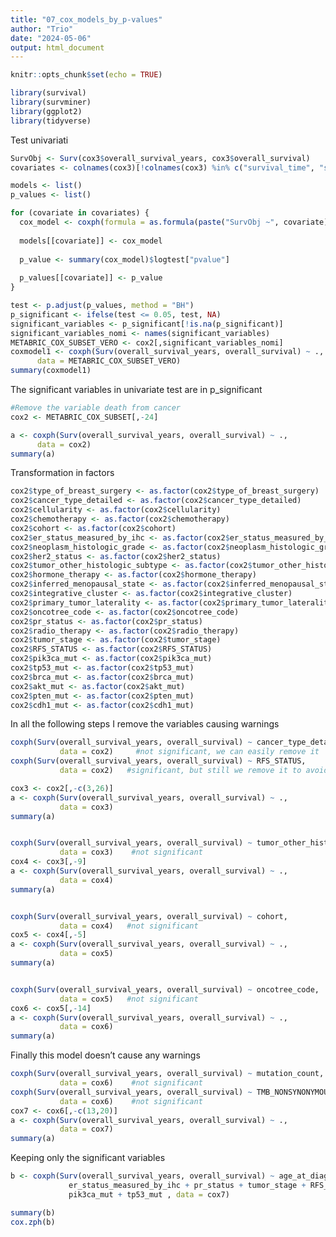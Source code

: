 ```yaml
---
title: "07_cox_models_by_p-values"
author: "Trio"
date: "2024-05-06"
output: html_document
---
```


```r
knitr::opts_chunk$set(echo = TRUE)
```


```r
library(survival)
library(survminer)
library(ggplot2)
library(tidyverse)
```
Test univariati
```r

SurvObj <- Surv(cox3$overall_survival_years, cox3$overall_survival)
covariates <- colnames(cox3)[!colnames(cox3) %in% c("survival_time", "status")]

models <- list()
p_values <- list()

for (covariate in covariates) {
  cox_model <- coxph(formula = as.formula(paste("SurvObj ~", covariate)), data = cox3)
  
  models[[covariate]] <- cox_model
  
  p_value <- summary(cox_model)$logtest["pvalue"]
  
  p_values[[covariate]] <- p_value
}

test <- p.adjust(p_values, method = "BH")
p_significant <- ifelse(test <= 0.05, test, NA)
significant_variables <- p_significant[!is.na(p_significant)]
significant_variables_nomi <- names(significant_variables)
METABRIC_COX_SUBSET_VERO <- cox2[,significant_variables_nomi]
coxmodel1 <- coxph(Surv(overall_survival_years, overall_survival) ~ ., 
      data = METABRIC_COX_SUBSET_VERO)
summary(coxmodel1)
```
The significant variables in univariate test are in p_significant


```r
#Remove the variable death from cancer
cox2 <- METABRIC_COX_SUBSET[,-24]

a <- coxph(Surv(overall_survival_years, overall_survival) ~ ., 
      data = cox2)
summary(a)
```

Transformation in factors

```r
cox2$type_of_breast_surgery <- as.factor(cox2$type_of_breast_surgery)
cox2$cancer_type_detailed <- as.factor(cox2$cancer_type_detailed)
cox2$cellularity <- as.factor(cox2$cellularity)
cox2$chemotherapy <- as.factor(cox2$chemotherapy)
cox2$cohort <- as.factor(cox2$cohort)
cox2$er_status_measured_by_ihc <- as.factor(cox2$er_status_measured_by_ihc)
cox2$neoplasm_histologic_grade <- as.factor(cox2$neoplasm_histologic_grade)
cox2$her2_status <- as.factor(cox2$her2_status)
cox2$tumor_other_histologic_subtype <- as.factor(cox2$tumor_other_histologic_subtype)
cox2$hormone_therapy <- as.factor(cox2$hormone_therapy)
cox2$inferred_menopausal_state <- as.factor(cox2$inferred_menopausal_state)
cox2$integrative_cluster <- as.factor(cox2$integrative_cluster)
cox2$primary_tumor_laterality <- as.factor(cox2$primary_tumor_laterality)
cox2$oncotree_code <- as.factor(cox2$oncotree_code)
cox2$pr_status <- as.factor(cox2$pr_status)
cox2$radio_therapy <- as.factor(cox2$radio_therapy)
cox2$tumor_stage <- as.factor(cox2$tumor_stage)
cox2$RFS_STATUS <- as.factor(cox2$RFS_STATUS)
cox2$pik3ca_mut <- as.factor(cox2$pik3ca_mut)
cox2$tp53_mut <- as.factor(cox2$tp53_mut)
cox2$brca_mut <- as.factor(cox2$brca_mut)
cox2$akt_mut <- as.factor(cox2$akt_mut)
cox2$pten_mut <- as.factor(cox2$pten_mut)
cox2$cdh1_mut <- as.factor(cox2$cdh1_mut)
```

In all the following steps I remove the variables causing warnings

```r
coxph(Surv(overall_survival_years, overall_survival) ~ cancer_type_detailed, 
           data = cox2)     #not significant, we can easily remove it
coxph(Surv(overall_survival_years, overall_survival) ~ RFS_STATUS, 
           data = cox2)   #significant, but still we remove it to avoid warning

cox3 <- cox2[,-c(3,26)]
a <- coxph(Surv(overall_survival_years, overall_survival) ~ ., 
           data = cox3)
summary(a)


coxph(Surv(overall_survival_years, overall_survival) ~ tumor_other_histologic_subtype, 
           data = cox3)    #not significant
cox4 <- cox3[,-9]
a <- coxph(Surv(overall_survival_years, overall_survival) ~ ., 
           data = cox4)
summary(a)


coxph(Surv(overall_survival_years, overall_survival) ~ cohort, 
           data = cox4)   #not significant
cox5 <- cox4[,-5]
a <- coxph(Surv(overall_survival_years, overall_survival) ~ ., 
           data = cox5)
summary(a)


coxph(Surv(overall_survival_years, overall_survival) ~ oncotree_code, 
           data = cox5)   #not significant
cox6 <- cox5[,-14]
a <- coxph(Surv(overall_survival_years, overall_survival) ~ ., 
           data = cox6)
summary(a)
```

Finally this model doesn't cause any warnings

```r
coxph(Surv(overall_survival_years, overall_survival) ~ mutation_count, 
           data = cox6)    #not significant
coxph(Surv(overall_survival_years, overall_survival) ~ TMB_NONSYNONYMOUS, 
           data = cox6)    #not significant
cox7 <- cox6[,-c(13,20)]
a <- coxph(Surv(overall_survival_years, overall_survival) ~ ., 
           data = cox7)
summary(a)
```

Keeping only the significant variables

```r
b <- coxph(Surv(overall_survival_years, overall_survival) ~ age_at_diagnosis + 
             er_status_measured_by_ihc + pr_status + tumor_stage + RFS_years + 
             pik3ca_mut + tp53_mut , data = cox7)

summary(b)
cox.zph(b)
```







